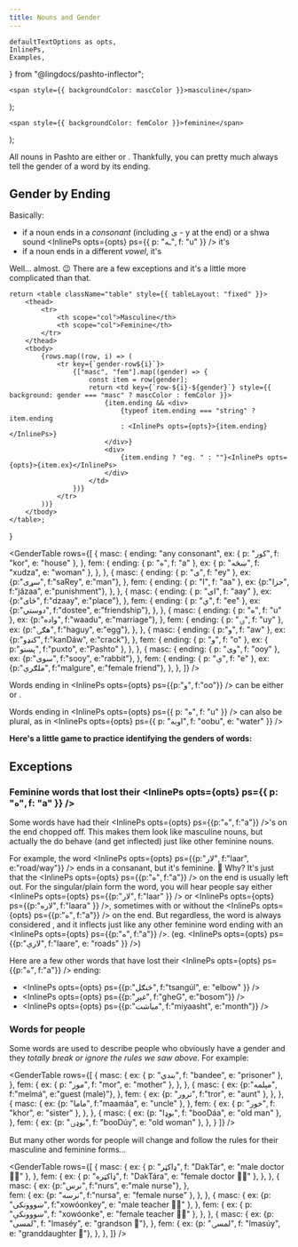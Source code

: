 ```yaml
---
title: Nouns and Gender
---
```


    defaultTextOptions as opts,
    InlinePs,
    Examples,
} from "@lingdocs/pashto-inflector";

    <span style={{ backgroundColor: mascColor }}>masculine</span>
);

    <span style={{ backgroundColor: femColor }}>feminine</span>
);

All nouns in Pashto are either <Masc /> or <Fem />. Thankfully, you can pretty much always tell the gender of a word by its ending.

## Gender by Ending

Basically:

 - if a noun ends in a *consonant* (including ی - y at the end) or a shwa sound <InlinePs opts={opts} ps={{ p: "ـه", f: "u" }} /> it's <Masc />
 - if a noun ends in a different *vowel*, it's <Fem />

Well... almost. 😉 There are a few exceptions and it's a little more complicated than that. 

    return <table className="table" style={{ tableLayout: "fixed" }}>
        <thead>
            <tr>
                <th scope="col">Masculine</th>
                <th scope="col">Feminine</th>
            </tr>
        </thead>
        <tbody>
            {rows.map((row, i) => (
                <tr key={`gender-row${i}`}>
                    {["masc", "fem"].map((gender) => {
                        const item = row[gender];
                        return <td key={`row-${i}-${gender}`} style={{ background: gender === "masc" ? mascColor : femColor }}>
                            {item.ending && <div>
                                {typeof item.ending === "string" ? item.ending
                                : <InlinePs opts={opts}>{item.ending}</InlinePs>}
                            </div>}
                            <div>
                                {item.ending ? "eg. " : ""}<InlinePs opts={opts}>{item.ex}</InlinePs>
                            </div>
                        </td>
                    })}
                </tr>
            ))}
        </tbody>
    </table>;
} 

<GenderTable rows={[
    {
        masc: {
            ending: "any consonant",
            ex: { p: "کور", f: "kor", e: "house" },
        },
        fem: {
            ending: { p: "ه", f: "a" },
            ex: { p: "ښځه", f: "xudza", e: "woman" },
        },
    },
    {
        masc: {
            ending: { p: "ی", f: "ey" },
            ex: {p:"سړی", f:"saRey", e:"man"},
        }, 
        fem: {
            ending: { p: "ا", f: "aa" },
            ex: {p:"جزا", f:"jăzaa", e:"punishment"},
        },
    },
    {
        masc: {
            ending: { p: "ای", f: "aay" },
            ex: {p:"ځای", f:"dzaay", e:"place"},
        },
        fem: {
            ending: { p: "ي", f: "ee" },
            ex: {p:"دوستي", f:"dostee", e:"friendship"},
        },
    },
    {
        masc: {
            ending: { p: "ه", f: "u" },
            ex: {p:"واده", f:"waadu", e:"marriage"},
        }, 
        fem: {
            ending: { p: "ۍ", f: "uy" },
            ex: {p:"هګۍ", f:"haguy", e:"egg"},
        },
    },
    {
        masc: {
            ending: { p:"و", f: "aw" },
            ex: {p:"کنډو", f:"kanDáw", e:"crack"},
        },
        fem: { 
            ending: { p: "و", f: "o" },
            ex: { p:"پښتو", f:"puxto", e:"Pashto" },
        },
    },
    {
        masc: {
            ending: { p: "وی", f: "ooy" },
            ex: {p:"سوی", f:"sooy", e:"rabbit"},
        },
        fem: {
            ending: { p: "ې", f: "e" },
            ex: {p:"ملګرې", f:"malgure", e:"female friend"},
        },
    },
]} />

Words ending in <InlinePs opts={opts} ps={{p:"و", f:"oo"}} /> can be either <Masc /> or <Fem />.

Words ending in <InlinePs opts={opts} ps={{ p: "ه", f: "u" }} /> can also be <Fem /> plural, as in <InlinePs opts={opts} ps={{ p: "اوبه", f: "oobu", e: "water" }} />

**Here's a little game to practice identifying the genders of words:**

<GenderGame />

## Exceptions

### Feminine words that lost their <InlinePs opts={opts} ps={{ p: "ه", f: "a" }} />

Some <Fem /> words have had their <InlinePs opts={opts} ps={{p:"ه", f:"a"}} />'s on the end chopped off. This makes them look like masculine nouns, but actually the do behave (and get inflected) just like other feminine nouns.

For example, the word <InlinePs opts={opts} ps={{p:"لار", f:"laar", e:"road/way"}} /> ends in a consanant, but it's feminine. 🤔 Why? It's just that the <InlinePs opts={opts} ps={{p:"ه", f:"a"}} /> on the end is usually left out. For the singular/plain form the word, you will hear people say either <InlinePs opts={opts} ps={{p:"لار", f:"laar" }} /> or <InlinePs opts={opts} ps={{p:"لاره", f:"laara" }} />, sometimes with or without the <InlinePs opts={opts} ps={{p:"ه", f:"a"}} /> on the end. But regardless, the word is always considered <Fem />, and it inflects just like any other feminine word ending with an <InlinePs opts={opts} ps={{p:"ه", f:"a"}} />. (eg. <InlinePs opts={opts} ps={{p:"لارې", f:"laare", e: "roads" }} />)

Here are a few other <Fem /> words that have lost their <InlinePs opts={opts} ps={{p:"ه", f:"a"}} /> ending:

- <InlinePs opts={opts} ps={{p:"څنګل", f:"tsangúl", e: "elbow" }} />
- <InlinePs opts={opts} ps={{p:"غېږ", f:"gheG", e:"bosom"}} />
- <InlinePs opts={opts} ps={{p:"میاشت", f:"miyaasht", e:"month"}} /> 

### Words for people

Some words are used to describe people who obviously have a gender and they *totally break or ignore the rules we saw above*. For example:

<GenderTable rows={[
    {
        masc: {
            ex: { p: "بندي", f: "bandee", e: "prisoner" },
        },
        fem: {
            ex: { p: "مور", f: "mor", e: "mother" },
        },
    },
    {
        masc: {
            ex: {p:"مېلمه", f:"melmá", e:"guest (male)"},
        },
        fem: {
            ex: {p: "ترور", f:"tror", e: "aunt" },
        },
    },
    {
        masc: {
            ex: {p: "ماما", f:"maamáa", e: "uncle" },
        },
        fem: {
            ex: { p: "خور", f: "khor", e: "sister" },
        },
    },
    {
        masc: {
            ex: {p: "بوډا", f: "booDáa", e: "old man" },
        },
        fem: {
            ex: {p: "بوډۍ", f: "booDúy", e: "old woman" },
        },
    }
]} />

But many other words for people will change and follow the rules for their masculine and feminine forms...

<GenderTable rows={[
    {
        masc: {
            ex: { p: "ډاکټر", f: "DakTár", e: "male doctor 👨‍⚕️" },
        },
        fem: {
            ex: { p: "ډاکټره", f: "DakTára", e: "female doctor 👩‍⚕️" },
        },
    },
    {
        masc: {
            ex: {p:"نرس", f:"nurs", e:"male nurse"},
        },  
        fem: {
            ex: {p: "نرسه", f:"nursa", e: "female nurse" },
        },
    },
    {
        masc: {
            ex: {p: "ښووونکی", f:"xowóonkey", e: "male teacher 👨‍🏫" },
        },
        fem: {
            ex: { p: "ښووونکې", f: "xowóonke", e: "female teacher 👩‍🏫" },
        },
    },
    {
        masc: {
            ex: {p: "لمسی", f: "lmaséy", e: "grandson 👦"},
        },
        fem: {
            ex: {p: "لمسۍ", f: "lmasúy", e: "granddaughter 👧"},
        },
    },
]} />
